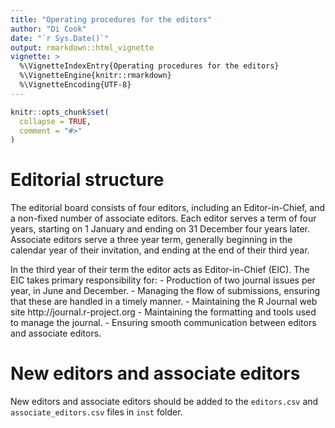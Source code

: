 ```yaml
---
title: "Operating procedures for the editors"
author: "Di Cook"
date: "`r Sys.Date()`"
output: rmarkdown::html_vignette
vignette: >
  %\VignetteIndexEntry{Operating procedures for the editors}
  %\VignetteEngine{knitr::rmarkdown}
  %\VignetteEncoding{UTF-8}
---
```


```r
knitr::opts_chunk$set(
  collapse = TRUE,
  comment = "#>"
)
```

# Editorial structure

The editorial board consists of four editors, including an Editor-in-Chief, and a non-fixed number of associate editors. Each editor serves a term of four years, starting on 1 January and ending on 31 December four years later. Associate editors serve a three year term, generally beginning in the calendar year of their invitation, and ending at the end of their third year.

In the third year of their term the editor acts as Editor-in-Chief (EIC). The EIC takes primary responsibility for:
- Production of two journal issues per year, in June and December.
- Managing the flow of submissions, ensuring that these are handled in a timely manner.
- Maintaining the R Journal web site http://journal.r-project.org
- Maintaining the formatting and tools used to manage the journal.
- Ensuring smooth communication between editors and associate editors.

# New editors and associate editors

New editors and associate editors should be added to the `editors.csv` and `associate_editors.csv` files in `inst` folder.

